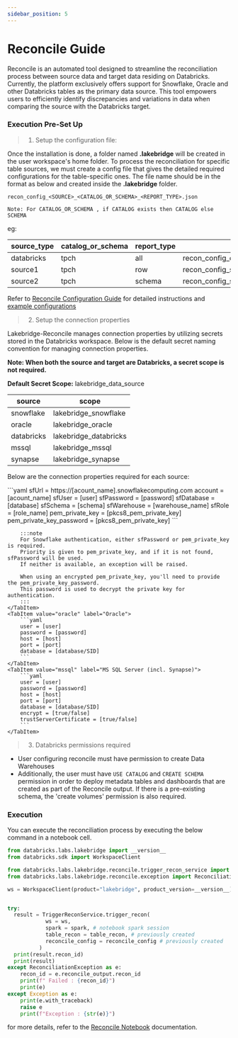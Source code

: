 ```yaml
---
sidebar_position: 5
---
```


# Reconcile Guide

Reconcile is an automated tool designed to streamline the reconciliation process between source data and target data
residing on Databricks. Currently, the platform exclusively offers support for Snowflake, Oracle and other Databricks
tables as the primary data source. This tool empowers users to efficiently identify discrepancies and variations in data
when comparing the source with the Databricks target.


### Execution Pre-Set Up
>1. Setup the configuration file:

Once the installation is done, a folder named **.lakebridge** will be created in the user workspace's home folder.
To process the reconciliation for specific table sources, we must create a config file that gives the detailed required configurations for the table-specific ones.
The file name should be in the format as below and created inside the **.lakebridge** folder.
```
recon_config_<SOURCE>_<CATALOG_OR_SCHEMA>_<REPORT_TYPE>.json

Note: For CATALOG_OR_SCHEMA , if CATALOG exists then CATALOG else SCHEMA
```

eg:

| source_type | catalog_or_schema | report_type | file_name                             |
|-------------|-------------------|-------------|---------------------------------------|
| databricks  | tpch              | all         | recon_config_databricks_tpch_all.json |
| source1     | tpch              | row         | recon_config_source1_tpch_row.json    |
| source2     | tpch              | schema      | recon_config_source2_tpch_schema.json |


Refer to [Reconcile Configuration Guide](reconcile_configuration) for detailed instructions and [example configurations](example_config)

> 2. Setup the connection properties

Lakebridge-Reconcile manages connection properties by utilizing secrets stored in the Databricks workspace.
Below is the default secret naming convention for managing connection properties.

**Note: When both the source and target are Databricks, a secret scope is not required.**

**Default Secret Scope:** lakebridge_data_source

| source        | scope                 |
|---------------|-----------------------|
| snowflake     | lakebridge_snowflake  |
| oracle        | lakebridge_oracle     |
| databricks    | lakebridge_databricks |
| mssql         | lakebridge_mssql      |
| synapse       | lakebridge_synapse    |

Below are the connection properties required for each source:

<Tabs>
    <TabItem value="snowflake" label="Snowflake">
        ```yaml
        sfUrl = https://[acount_name].snowflakecomputing.com
        account = [acount_name]
        sfUser = [user]
        sfPassword = [password]
        sfDatabase = [database]
        sfSchema = [schema]
        sfWarehouse = [warehouse_name]
        sfRole = [role_name]
        pem_private_key = [pkcs8_pem_private_key]
        pem_private_key_password = [pkcs8_pem_private_key]
        ```

        :::note
        For Snowflake authentication, either sfPassword or pem_private_key is required.
        Priority is given to pem_private_key, and if it is not found, sfPassword will be used.
        If neither is available, an exception will be raised.

        When using an encrypted pem_private_key, you'll need to provide the pem_private_key_password.
        This password is used to decrypt the private key for authentication.
        :::
    </TabItem>
    <TabItem value="oracle" label="Oracle">
        ```yaml
        user = [user]
        password = [password]
        host = [host]
        port = [port]
        database = [database/SID]
        ```
    </TabItem>
    <TabItem value="mssql" label="MS SQL Server (incl. Synapse)">
        ```yaml
        user = [user]
        password = [password]
        host = [host]
        port = [port]
        database = [database/SID]
        encrypt = [true/false]
        trustServerCertificate = [true/false]
        ```
    </TabItem>
</Tabs>

>3. Databricks permissions required

- User configuring reconcile must have permission to create Data Warehouses
- Additionally, the user must have `USE CATALOG` and `CREATE SCHEMA` permission in order to deploy metadata tables and
dashboards that are created as part of the Reconcile output. If there is a pre-existing schema, the 'create volumes' permission is also required.


### Execution
You can execute the reconciliation process by executing the below command in a notebook cell.


``` python
from databricks.labs.lakebridge import __version__
from databricks.sdk import WorkspaceClient

from databricks.labs.lakebridge.reconcile.trigger_recon_service import TriggerReconService
from databricks.labs.lakebridge.reconcile.exception import ReconciliationException

ws = WorkspaceClient(product="lakebridge", product_version=__version__)


try:
  result = TriggerReconService.trigger_recon(
            ws = ws,
            spark = spark, # notebook spark session
            table_recon = table_recon, # previously created
            reconcile_config = reconcile_config # previously created
          )
  print(result.recon_id)
  print(result)
except ReconciliationException as e:
    recon_id = e.reconcile_output.recon_id
    print(f" Failed : {recon_id}")
    print(e)
except Exception as e:
    print(e.with_traceback)
    raise e
    print(f"Exception : {str(e)}")
```

for more details, refer to the [Reconcile Notebook](recon_notebook.mdx) documentation.
